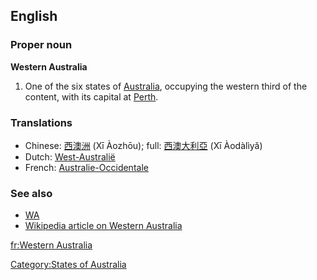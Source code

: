 ==English==
===Proper noun===
'''Western Australia'''

# One of the six states of [[Australia]], occupying the western third of the content, with its capital at [[Perth]].

===Translations===
*Chinese: [[西澳洲]] (Xī Àozhōu); full: [[西澳大利亞]] (Xī Àodàlìyǎ)
*Dutch: [[West-Australië]]
*French: [[Australie-Occidentale]] {{f}}

===See also===
*[[WA]]
*[[w:Western Australia|Wikipedia article on Western Australia]]

[[Category:States of Australia]]

[[fr:Western Australia]]